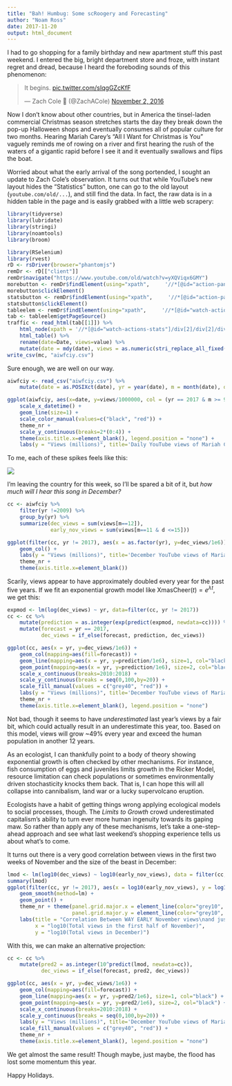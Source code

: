 ```yaml
---
title: "Bah! Humbug: Some scRoogery and Forecasting"
author: "Noam Ross"
date: 2017-11-20
output: html_document
---
```


I had to go shopping for a family birthday and new apartment stuff this past weekend. I
entered the big, bright department store and froze, with instant regret and dread, because I heard the foreboding sounds of this phenomenon:

<blockquote class="twitter-tweet" data-lang="en"><p lang="en" dir="ltr">It begins. <a href="https://t.co/sIqgGZcKfF">pic.twitter.com/sIqgGZcKfF</a></p>&mdash; Zach Cole 🌈 (@ZachACole) <a href="https://twitter.com/ZachACole/status/793920311414534144?ref_src=twsrc%5Etfw">November 2, 2016</a></blockquote>
<script async src="https://platform.twitter.com/widgets.js" charset="utf-8"></script>

Now I don't know about other countries, but in America the tinsel-laden commercial Christmas
season stretches starts the day they break down the pop-up
Halloween shops and eventually consumes all of popular culture for two months.   Hearing Mariah Carey's "All I Want for
Christmas is You" vaguely reminds me of rowing on a river and first hearing
the rush of the waters of a gigantic rapid before I see it and it eventually swallows and flips the boat.

Worried about what the early arrival of the song portended, I sought an
update to Zach Cole's observation.  It turns out that while YouTube's new layout
hides the "Statistics" button, one can go to the old layout (`youtube.com/old/...`),
and still find the data. In fact, the raw data is in a hidden table in the page
and is easily grabbed with a little web scrapery:


```r
library(tidyverse)
library(lubridate)
library(stringi)
library(noamtools)
library(broom)
```

```r
library(RSelenium)
library(rvest)
rD <- rsDriver(browser="phantomjs")
remDr <- rD[["client"]]
remDr$navigate("https://www.youtube.com/old/watch?v=yXQViqx6GMY")
morebutton <- remDr$findElement(using="xpath",     '//*[@id="action-panel-overflow-button"]')
morebutton$clickElement()
statsbutton <- remDr$findElement(using="xpath",     '//*[@id="action-panel-overflow-menu"]/li[2]/button')
statsbutton$clickElement()
tableelem <- remDr$findElement(using="xpath",     '//*[@id="watch-actions-stats"]/div[2]/div[2]/div/div[1]/div/div')
tab <- tableelem$getPageSource()
traffic <- read_html(tab[[1]]) %>% 
    html_node(xpath = '//*[@id="watch-actions-stats"]/div[2]/div[2]/div/div[1]/div/div/    table') %>% 
    html_table() %>% 
    rename(date=Date, views=value) %>% 
    mutate(date = mdy(date), views = as.numeric(stri_replace_all_fixed(views, ",",     "")))
write_csv(mc, "aiwfciy.csv")
```

Sure enough, we are well on our way. 

```r
aiwfciy <- read_csv("aiwfciy.csv") %>% 
    mutate(date = as.POSIXct(date), yr = year(date), m = month(date), d = day(date), yd = yday(date))

ggplot(aiwfciy, aes(x=date, y=views/1000000, col = (yr == 2017 & m >= 9))) +
    scale_x_datetime() +
    geom_line(size=1) +
    scale_color_manual(values=c("black", "red")) +
    theme_nr +
    scale_y_continuous(breaks=2*(0:4)) +
    theme(axis.title.x=element_blank(), legend.position = "none") +
    labs(y = "Views (millions)", title='Daily YouTube views of Mariah Carey\'s\n"All I Want for Christmas is You"')
```

To me, each of these spikes feels like this:

![](https://i.makeagif.com/media/11-26-2015/e3e-W5.gif)

I'm leaving the country for this week, so I'll be spared a bit of
it, but _how much will I hear this song in December?_ 

```r
cc <- aiwfciy %>% 
    filter(yr !=2009) %>% 
    group_by(yr) %>% 
    summarize(dec_views = sum(views[m==12]),
              early_nov_views = sum(views[m==11 & d <=15]))

ggplot(filter(cc, yr != 2017), aes(x = as.factor(yr), y=dec_views/1e6)) +
    geom_col() +
    labs(y = "Views (millions)", title='December YouTube views of Mariah Carey\'s\n"All I Want for Christmas is You"') +
    theme_nr +
    theme(axis.title.x=element_blank())

```

Scarily, views appear to have approximately doubled every year for the past
five years.  If we fit an exponential growth model like $\text{XmasCheer}(t) = e^{\lambda t}$,
we get this:

```r
expmod <- lm(log(dec_views) ~ yr, data=filter(cc, yr != 2017))
cc <- cc %>%
    mutate(prediction = as.integer(exp(predict(expmod, newdata=cc)))) %>% 
    mutate(forecast = yr == 2017,
           dec_views = if_else(forecast, prediction, dec_views))

ggplot(cc, aes(x = yr, y=dec_views/1e6)) +
    geom_col(mapping=aes(fill=forecast)) +
    geom_line(mapping=aes(x = yr, y=prediction/1e6), size=1, col="black") +
    geom_point(mapping=aes(x = yr, y=prediction/1e6), size=2, col="black") +
    scale_x_continuous(breaks=2010:2018) +
    scale_y_continuous(breaks = seq(0,100,by=20)) +
    scale_fill_manual(values = c("grey40", "red")) +
    labs(y = "Views (millions)", title='December YouTube views of Mariah Carey\'s\n"All I Want for Christmas is You"') +
    theme_nr +
    theme(axis.title.x=element_blank(), legend.position = "none")
```

Not bad, though it seems to have _underestimated_ last year's views by a fair bit,
which could actually result in an underestimate this year, too. Based on this model, views will grow ~49% every year and exceed the human population in another 12 years.

As an ecologist, I can thankfully point to a body of theory showing exponential
growth is often checked by other mechanisms. For instance, fish consumption of eggs and juveniles limits growth in the Ricker Model, resource limitation can check populations or
sometimes environmentally driven stochasticity knocks them back. That is, I can hope this
will all collapse into cannibalism, land war or a lucky supervolcano eruption. 

Ecologists have a habit of getting things wrong applying ecological models to
social processes, though. The _Limits to Growth_ crowd underestimated capitalism's
ability to turn ever more human ingenuity towards its gaping maw.  So
rather than apply any of these mechanisms, let's take a one-step-ahead approach
and see what last weekend's shopping experience tells us about what's to come.

It turns out there is a very good correlation between views in the first two
weeks of November and the size of the beast in December:

```r
lmod <- lm(log10(dec_views) ~ log10(early_nov_views), data = filter(cc, yr != 2017))
summary(lmod)
ggplot(filter(cc, yr != 2017), aes(x = log10(early_nov_views), y = log10(dec_views))) +
    geom_smooth(method=lm) +
    geom_point() + 
    theme_nr + theme(panel.grid.major.x = element_line(color="grey10", size=0.5),
                     panel.grid.major.y = element_line(color="grey10", size=0.25)) +
    labs(title = "Correlation Between WAY EARLY November views\nand just excessive December views",
         x = "log10(Total views in the first half of November)",
         y = "log10(Total views in December)")

```

With this, we can make an alternative projection:


```r
cc <- cc %>%
    mutate(pred2 = as.integer(10^predict(lmod, newdata=cc)),
           dec_views = if_else(forecast, pred2, dec_views))

ggplot(cc, aes(x = yr, y=dec_views/1e6)) +
    geom_col(mapping=aes(fill=forecast)) +
    geom_line(mapping=aes(x = yr, y=pred2/1e6), size=1, col="black") +
    geom_point(mapping=aes(x = yr, y=pred2/1e6), size=2, col="black") +
    scale_x_continuous(breaks=2010:2018) +
    scale_y_continuous(breaks = seq(0,100,by=20)) +
    labs(y = "Views (millions)", title='December YouTube views of Mariah Carey\'s\n"All I Want for Christmas is You"') +
    scale_fill_manual(values = c("grey40", "red")) +
    theme_nr +
    theme(axis.title.x=element_blank(), legend.position = "none")
```

We get almost the same result! Though maybe, just maybe, the flood has lost some momentum this year. 

Happy Holidays.

